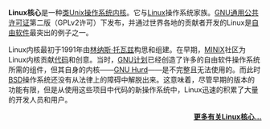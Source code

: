 '''Linux核心'''是一种[[Unix-like|类Unix]][[操作系统|操作系统]][[内核|内核]]。它与[[Linux|Linux]]操作系统家族{{le|同名|Namesake}}。[[GNU通用公共许可证|GNU通用公共许可证]]第二版（GPLv2许可）下发布，并通过世界各地的贡献者开发的Linux是[[自由软件|自由软件]]最突出的例子之一。

Linux内核最初于1991年由[[林纳斯·托瓦兹|林纳斯·托瓦兹]]构思和组建。在早期，[[MINIX|MINIX]]社区为Linux内核贡献[[代码|代码]]和创意。当时，[[GNU计划|GNU计划]]已经创造了许多的自由软件操作系统所需的组件，但其自身的内核——[[GNU_Hurd|GNU Hurd]]——是不完整且无法使用的。而此时[[BSD|BSD]]操作系统还没有从法律上的障碍中解脱出来。这意味着，尽管早期的版本的功能有限，但是从使用这些项目中代码的新操作系统中，Linux迅速的积累了大量的开发人员和用户。

<div class="noprint" align="right">'''[[Linux_kernel|更多有关Linux核心...]]'''</div>